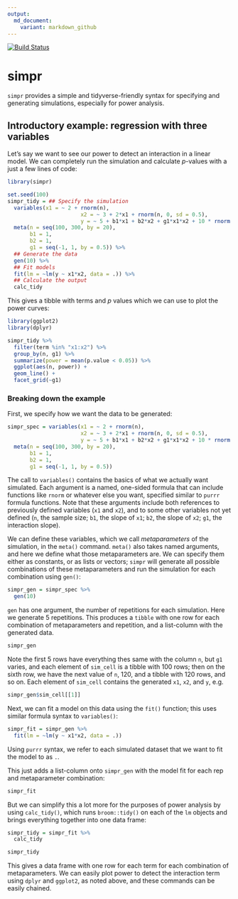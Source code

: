 ```yaml
---
output:
  md_document:
    variant: markdown_github
---
```


[![Build Status](https://travis-ci.com/jkbye/simpr.svg?branch=master)](https://travis-ci.com/statisfactions/simpr)

# simpr

`simpr` provides a simple and tidyverse-friendly syntax for specifying and generating simulations, especially for power analysis.  




## Introductory example: regression with three variables

Let's say we want to see our power to detect an interaction in a linear model.   We can completely run the simulation and calculate *p*-values with a just a few lines of code:
```r
library(simpr)

set.seed(100)
simpr_tidy = ## Specify the simulation
  variables(x1 = ~ 2 + rnorm(n),
                       x2 = ~ 3 + 2*x1 + rnorm(n, 0, sd = 0.5),
                       y = ~ 5 + b1*x1 + b2*x2 + g1*x1*x2 + 10 * rnorm(n)) %>%
  meta(n = seq(100, 300, by = 20),
       b1 = 1,
       b2 = 1,
       g1 = seq(-1, 1, by = 0.5)) %>% 
  ## Generate the data
  gen(10) %>% 
  ## Fit models
  fit(lm = ~lm(y ~ x1*x2, data = .)) %>% 
  ## Calculate the output
  calc_tidy

```

This gives a tibble with terms and *p* values which we can use to plot the power curves:

```r
library(ggplot2)
library(dplyr)

simpr_tidy %>%
  filter(term %in% "x1:x2") %>%
  group_by(n, g1) %>%
  summarize(power = mean(p.value < 0.05)) %>%
  ggplot(aes(n, power)) +
  geom_line() +
  facet_grid(~g1)
```

### Breaking down the example

First, we specify how we want the data to be generated:

```r

simpr_spec = variables(x1 = ~ 2 + rnorm(n),
                       x2 = ~ 3 + 2*x1 + rnorm(n, 0, sd = 0.5),
                       y = ~ 5 + b1*x1 + b2*x2 + g1*x1*x2 + 10 * rnorm(n)) %>%
  meta(n = seq(100, 300, by = 20),
       b1 = 1,
       b2 = 1,
       g1 = seq(-1, 1, by = 0.5))
```

The call to `variables()` contains the basics of what we actually want simulated.  Each argument is a named, one-sided formula that can include functions like `rnorm` or whatever else you want, specified similar to `purrr` formula functions.  Note that these arguments include both references to previously defined variables (`x1` and `x2`), and to some other variables not yet defined (`n`, the sample size; `b1`, the slope of `x1`; `b2`, the slope of `x2`; `g1`, the interaction slope).

We can define these variables, which we call *metaparameters* of the simulation, in the `meta()` command.  `meta()` also takes named arguments, and here we define what those metaparameters are.  We can specify them either as constants, or as lists or vectors; `simpr` will generate all possible combinations of these metaparameters and run the simulation for each combination using `gen()`:

```r
simpr_gen = simpr_spec %>% 
  gen(10)
```

`gen` has one argument, the number of repetitions for each simulation.  Here we generate 5 repetitions. This produces a `tibble` with one row for each combination of metaparameters and repetition, and a list-column with the generated data.

```r
simpr_gen
```

Note the first 5 rows have everything thes same with the column `n`, but `g1` varies, and each element of `sim_cell` is a tibble with 100 rows; then on the sixth row, we have the next value of `n`, 120, and a tibble with 120 rows, and so on. Each element of  `sim_cell` contains the generated `x1`, `x2`, and `y`, e.g.

```r
simpr_gen$sim_cell[[1]]
```

Next, we can fit a model on this data using the `fit()` function; this uses similar formula syntax to `variables()`:

```r
simpr_fit = simpr_gen %>% 
  fit(lm = ~lm(y ~ x1*x2, data = .))
```

Using `purrr` syntax, we refer to each simulated dataset that we want to fit the model to as `.`.

This just adds a list-column onto `simpr_gen` with the model fit for each rep and metaparameter combination:

```r
simpr_fit
```

But we can simplify this a lot more for the purposes of power analysis by using `calc_tidy()`, which runs `broom::tidy()` on each of the `lm` objects and brings everything together into one data frame:

```r
simpr_tidy = simpr_fit %>% 
  calc_tidy

simpr_tidy
```

This gives a data frame with one row for each term for each combination of metaparameters.  We can easily plot power to detect the interaction term using `dplyr` and `ggplot2`, as noted above, and these commands can be easily chained.
